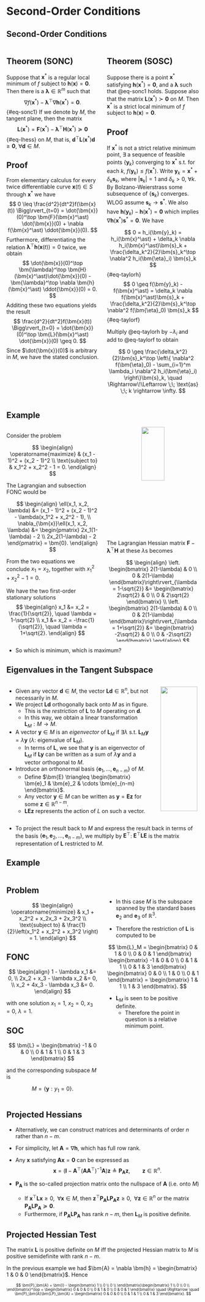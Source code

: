 # Second-Order Conditions


## Second-Order Conditions {.smaller}

:::: {.columns}

::: {.column width="50%"}

::: {.callout-tip icon=false}
## Theorem (SONC)
Suppose that $\bm{x}^\ast$ is a regular local minimum of $f$ subject to
$\bm{h}(\bm{x}) = \bm{0}$. Then there is a $\bm{\lambda} \in \mathbb{R}^m$ such
that $$ \nabla f(\bm{x}^\ast) - \bm{\lambda}^\top \nabla \bm{h}(\bm{x}^\ast) =
\bm{0}. $$ {#eq-sonc1} If we denote by $M$, the tangent plane, then the matrix
$$ \bm{L}(\bm{x}^\ast) = \bm{F}(\bm{x}^\ast) - \bm{\lambda}^\top
\bm{H}(\bm{x}^\ast) \succeq \bm{0} $$ {#eq-lhess} on $M$, that is,
$\bm{d}^\top \bm{L}(\bm{x}^\ast) \bm{d} \geq \bm{0}$, $\forall \bm{d} \in M$.
:::

::: {.callout-note icon=false}
## Proof
From elementary calculus for every twice differentiable curve $\bm{x}(t) \in S$
through $\bm{x}^\ast$ we have $$ 0 \leq \frac{d^2}{dt^2}f(\bm{x}(t))
\Bigg\rvert_{t=0} = \dot{\bm{x}}(0)^\top \bm{F}(\bm{x}^\ast) \dot{\bm{x}}(0) +
\nabla f(\bm{x}^\ast) \ddot{\bm{x}}(0). $$ Furthermore, differentiating the
relation $\bm{\lambda}^\top \bm{h}(\bm{x}(t)) = 0$ twice, we obtain $$
\dot{\bm{x}}(0)^\top \bm{\lambda}^\top \bm{H}(\bm{x}^\ast)\dot{\bm{x}}(0) -
\bm{\lambda}^\top \nabla \bm{h}(\bm{x}^\ast) \ddot{\bm{x}}(0) = 0. $$ Additing
these two equations yields the result
$$ \frac{d^2}{dt^2}f(\bm{x}(t)) \Bigg\rvert_{t=0} = \dot{\bm{x}}(0)^\top
\bm{L}(\bm{x}^\ast) \dot{\bm{x}}(0) \geq 0. $$ Since $\dot{\bm{x}}(0)$ is
arbitrary in $M$, we have the stated conclusion.
:::

:::

::: {.column width="50%"}

::: {.callout-tip icon=false}
## Theorem (SOSC)
Suppose there is a point $\bm{x}^\ast$ satisfying $\bm{h}(\bm{x}^\ast) =
\bm{0}$, and a $\bm{\lambda}$ such that @eq-sonc1 holds.
Suppose also that the matrix $\bm{L}(\bm{x}^\ast) \succ \bm{0}$ on $M$. Then
$\bm{x}^\ast$ is a strict local minimum of $f$ subject to $\bm{h}(\bm{x}) = \bm{0}$.
:::

::: {.callout-note icon=false}
## Proof
If $\bm{x}^\ast$ is not a strict relative minimum point, $\exists$ a sequence of
feasible points $\{\bm{y}_k\}$ converging to $\bm{x}^\ast$ s.t. for each $k$,
$f(\bm{y}_k) \leq f(\bm{x}^\ast)$. Write $\bm{y}_k = \bm{x}^\ast + \delta_k
\bm{s}_k$, where $|\bm{s}_k| = 1$ and $\delta_k > 0$, $\forall k$. By
Bolzano-Weierstrass some subsequence of $\{\bm{s}_k\}$ converges. WLOG assume
$\bm{s}_k \rightarrow \bm{s}^\ast$. We also have $\bm{h}(\bm{y}_k) -
\bm{h}(\bm{x}^\ast) = \bm{0}$ which implies $\nabla
\bm{h}(\bm{x}^\ast)\bm{s}^\ast = \bm{0}$. We have

$$ 0 = h_i(\bm{y}_k) = h_i(\bm{x}^\ast) + \delta_k \nabla
h_i(\bm{x}^\ast)\bm{s}_k + \frac{\delta_k^2}{2}\bm{s}_k^\top \nabla^2
h_i(\bm{\eta}_i) \bm{s}_k $$ {#eq-taylorh}
$$ 0 \geq f(\bm{y}_k) - f(\bm{x}^\ast) =  \delta_k \nabla
f(\bm{x}^\ast)\bm{s}_k + \frac{\delta_k^2}{2}\bm{s}_k^\top \nabla^2
f(\bm{\eta}_0) \bm{s}_k $$ {#eq-taylorf}

Multiply @eq-taylorh by $-\lambda_i$ and add to @eq-taylorf to obtain 

$$ 0 \geq \frac{\delta_k^2}{2}\bm{s}_k^\top \left\{ \nabla^2 f(\bm{\eta}_0) -
\sum_{i=1}^m \lambda_i \nabla^2 h_i(\bm{\eta}_i) \right\}\bm{s}_k, \quad
\Rightarrow\!\Leftarrow \;\; \text{as} \;\; k \rightarrow \infty. $$

:::

:::

::::


## Example {.smaller}

:::: {.columns}

::: {.column width="50%"}
Consider the problem

$$
\begin{align}
\operatorname{maximize} & (x_1 - 1)^2 + (x_2 - 1)^2 \\
\text{subject to} & x_1^2 + x_2^2 - 1 = 0.
\end{align}
$$

The Lagrangian and subsection FONC would be

$$
\begin{align}
\ell(x_1, x_2, \lambda) &= (x_1 - 1)^2 + (x_2 - 1)^2 - \lambda(x_1^2 + x_2^2 -
1), \\
\nabla_{\bm{x}}\ell(x_1, x_2, \lambda) &= \begin{pmatrix} 2x_1(1-\lambda) - 2 \\
2x_2(1-\lambda) - 2 \end{pmatrix} = \bm{0}.
\end{align}
$$

From the two equations we conclude $x_1 = x_2$, together with $x_1^2 + x_2^2 -
1= 0$.

We have the two first-order stationary solutions
$$ 
\begin{align}
x_1 &= x_2 = \frac{1}{\sqrt{2}}, \quad \lambda = 1-\sqrt{2} \\
x_1 &= x_2 = -\frac{1}{\sqrt{2}}, \quad \lambda = 1+\sqrt{2}. 
\end{align}
$$

:::

::: {.column width="50%"}
<center>
<img src="./contents/assets/stationary.png" width="50%" /img>
</center>

The Lagrangian Hessian matrix $\bm{F}-\bm{\lambda}^\top \bm{H}$ at these
$\lambda$s becomes

$$
\begin{align}
\left. \begin{bmatrix}
2(1-\lambda) & 0 \\ 0 & 2(1-\lambda)
\end{bmatrix}\right\rvert_{\lambda = 1-\sqrt{2}} &= 
\begin{bmatrix}
2\sqrt{2} & 0 \\ 0 & 2\sqrt{2}
\end{bmatrix} \\
\left. \begin{bmatrix}
2(1-\lambda) & 0 \\ 0 & 2(1-\lambda)
\end{bmatrix}\right\rvert_{\lambda = 1+\sqrt{2}} &= 
\begin{bmatrix}
-2\sqrt{2} & 0 \\ 0 & -2\sqrt{2}
\end{bmatrix}
\end{align}
$$

:::


::::

* So which is minimum, which is maximum?


## Eigenvalues in the Tangent Subspace {.smaller}

:::: {.columns}

::: {.column width="78%"}
* Given any vector $\bm{d} \in M$, the vector $\bm{Ld} \in \mathbb{R}^n$, but
not necessarily in $M$.
* We project $\bm{Ld}$ orthogonally back onto $M$ as in figure.
  - This is the _restriction_ of $\bm{L}$ to $M$ operating on $\bm{d}$.
  - In this way, we obtain a linear transformation $\bm{L}_M: M \rightarrow M$.

* A vector $\bm{y} \in M$ is an _eigenvector_ of $\bm{L}_M$ if $\exists \lambda$
s.t. $\bm{L}_M\bm{y} = \lambda \bm{y}$ ($\lambda$: eigenvalue of $\bm{L}_M$).
  - In terms of $\bm{L}$, we see that $\bm{y}$ is an eigenvector of $\bm{L}_M$
    if $\bm{Ly}$ can be written as a sum of $\lambda \bm{y}$ and a vector
    orthogonal to $M$.
* Introduce an orthonormal basis $\{\bm{e}_1, \ldots, \bm{e}_{n-m}\}$ of $M$.
  - Define $\bm{E} \triangleq \begin{bmatrix} \bm{e}_1 & \bm{e}_2 & \cdots
    \bm{e}_{n-m} \end{bmatrix}$.
  - Any vector $\bm{y} \in M$ can be written as $\bm{y} = \bm{Ez}$ for some
    $\bm{z} \in \mathbb{R}^{n-m}$.
  - $\bm{LEz}$ represents the action of $L$ on such a vector.
:::

::: {.column width="22%"}
<center>
<img src="./contents/assets/definelm.png" width="95%" /img>

<br>

<img src="./contents/assets/eigenlm.png" width="110%" /img>
</center>
:::

::::

- To project the result back to $M$ and express the result back in terms of
the basis $\{\bm{e}_1, \bm{e}_2, \ldots, \bm{e}_{n-m}\}$, we multiply by
$\bm{E}^\top$: $\bm{E}^\top \bm{LE}$ is the matrix representation of $\bm{L}$
restricted to $M$.


## Example {.smaller}

:::: {.columns}

::: {.column width="50%"}

::: {.callout-important icon=false}
## Problem
$$
\begin{align}
\operatorname{minimize} & x_1 + x_2^2 + x_2x_3 + 2x_3^2 \\
\text{subject to} & \frac{1}{2}\left(x_1^2 + x_2^2 + x_3^2 \right) = 1.
\end{align}
$$
:::
::: {.callout-important icon=false}
## FONC
$$
\begin{align}
1 - \lambda x_1 &= 0, \\
2x_2 + x_3 - \lambda x_2 &= 0, \\
x_2 + 4x_3 - \lambda x_3 &= 0.
\end{align}
$$

with one solution $x_1 = 1$, $x_2 = 0$, $x_3 = 0$, $\lambda = 1$.
:::


::: {.callout-important icon=false}
## SOC
$$
\bm{L} = \begin{bmatrix}
-1 & 0 & 0 \\ 0 & 1 & 1 \\ 0 & 1 & 3
\end{bmatrix}
$$

and the corresponding subspace $M$ is 

$$ M = \{ \bm{y}: y_1 = 0 \}. $$
:::

:::

::: {.column width="50%"}
<br>
<br>

* In this case $M$ is the subspace spanned by the standard bases $\bm{e}_2$ and
$\bm{e}_3$ of $\mathbb{R}^3$.

* Therefore the restriction of $\bm{L}$ is computed to be

$$
\bm{L}_M = \begin{bmatrix} 0 & 1 & 0 \\ 0 & 0 & 1 \end{bmatrix} \begin{bmatrix}
-1 & 0 & 0 \\ 0 & 1 & 1 \\ 0 & 1 & 3
\end{bmatrix}
\begin{bmatrix} 0 & 0 \\ 1 & 0 \\ 0 & 1 \end{bmatrix} = \begin{bmatrix} 1 & 1 \\
1 & 3 \end{bmatrix}.
$$

* $\bm{L}_M$ is seen to be positive definite.
  - Therefore the point in question is a relative minimum point.
:::

::::


## Projected Hessians {.smaller}

* Alternatively, we can construct matrices and determinants of order $n$ rather
than $n-m$.

* For simplicity, let $\bm{A} = \nabla \bm{h}$, which has full row rank.
* Any $\bm{x}$ satisfying $\bm{Ax} = \bm{0}$ can be expressed as 
$$ \bm{x} = (\bm{I} - \bm{A}^\top(\bm{AA}^\top)^{-1}\bm{A})\bm{z} \triangleq
\bm{P}_{\bm{A}}\bm{z}, \qquad \bm{z} \in \mathbb{R}^n. $$
* $\bm{P}_\bm{A}$ is the so-called projection matrix onto the nullspace of
$\bm{A}$ (i.e. onto $M$)
  - If $\bm{x}^\top \bm{L}\bm{x} \geq 0, \;\; \forall \bm{x} \in M$, then
    $\bm{z}^\top \bm{P}_\bm{A}\bm{LP}_\bm{A}\bm{z} \geq 0, \;\; \forall \bm{z}
    \in \mathbb{R}^n$ or the matrix $\bm{P}_\bm{A}\bm{L}\bm{P}_\bm{A} \succeq
    \bm{0}$.
  - Furthermore, if $\bm{P}_\bm{A}\bm{LP}_\bm{A}$ has rank $n-m$, then
    $\bm{L}_M$ is positive definite.

::: {.callout-warning icon=false}
## Projected Hessian Test
The matrix $\bm{L}$ is positive definite on $M$ iff the projected Hessian matrix
to $M$ is positive semidefinite with rank $n-m$.
:::

In the previous example we had $\bm{A} = \nabla \bm{h} = \begin{bmatrix} 1 & 0 &
0 \end{bmatrix}$. Hence 

<span style="font-size:70%">
$$
\bm{P}_\bm{A} = \bm{I} - \begin{bmatrix} 1 \\ 0 \\ 0 \\
\end{bmatrix}\begin{bmatrix} 1 \\ 0 \\ 0 \\ \end{bmatrix}^\top = \begin{bmatrix}
0 & 0 & 0 \\ 0 & 1 & 0 \\ 0 & 0 & 1 \end{bmatrix} \quad \Rightarrow \quad
\bm{P}_\bm{A}\bm{LP}_\bm{A} = \begin{bmatrix} 0 & 0 & 0 \\ 0 & 1 & 1 \\ 0 & 1 &
3 \end{bmatrix}.
$$
</span>
